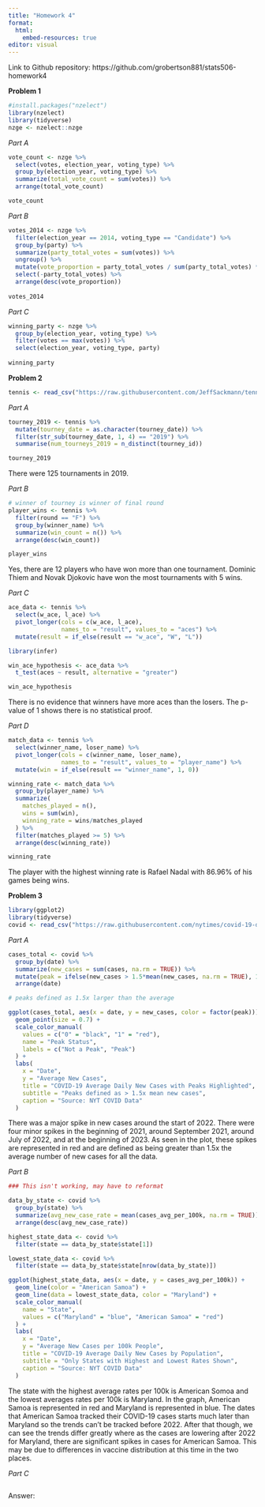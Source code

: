 ```yaml
---
title: "Homework 4"
format:
  html:
    embed-resources: true
editor: visual
---
```


Link to Github repository: https://github.com/grobertson881/stats506-homework4

**Problem 1** 

```r
#install.packages("nzelect")
library(nzelect)
library(tidyverse)
nzge <- nzelect::nzge
```

*Part A*
```r
vote_count <- nzge %>% 
  select(votes, election_year, voting_type) %>%
  group_by(election_year, voting_type) %>% 
  summarize(total_vote_count = sum(votes)) %>% 
  arrange(total_vote_count)

vote_count
```

*Part B*
```r
votes_2014 <- nzge %>% 
  filter(election_year == 2014, voting_type == "Candidate") %>% 
  group_by(party) %>% 
  summarize(party_total_votes = sum(votes)) %>% 
  ungroup() %>% 
  mutate(vote_proportion = party_total_votes / sum(party_total_votes) * 100) %>% 
  select(-party_total_votes) %>% 
  arrange(desc(vote_proportion))
  
votes_2014
```

*Part C*
```r
winning_party <- nzge %>% 
  group_by(election_year, voting_type) %>% 
  filter(votes == max(votes)) %>% 
  select(election_year, voting_type, party)
  
winning_party
```

**Problem 2**
```r
tennis <- read_csv("https://raw.githubusercontent.com/JeffSackmann/tennis_atp/refs/heads/master/atp_matches_2019.csv")
```

*Part A*
```r
tourney_2019 <- tennis %>% 
  mutate(tourney_date = as.character(tourney_date)) %>% 
  filter(str_sub(tourney_date, 1, 4) == "2019") %>% 
  summarise(num_tourneys_2019 = n_distinct(tourney_id))

tourney_2019
```
There were 125 tournaments in 2019. 

*Part B*
```r
# winner of tourney is winner of final round
player_wins <- tennis %>% 
  filter(round == "F") %>% 
  group_by(winner_name) %>% 
  summarize(win_count = n()) %>% 
  arrange(desc(win_count))

player_wins
```

Yes, there are 12 players who have won more than one tournament. 
Dominic Thiem and Novak Djokovic have won the most tournaments with 5 wins. 

*Part C*
```r
ace_data <- tennis %>%
  select(w_ace, l_ace) %>%
  pivot_longer(cols = c(w_ace, l_ace),
               names_to = "result", values_to = "aces") %>%
  mutate(result = if_else(result == "w_ace", "W", "L"))

library(infer)

win_ace_hypothesis <- ace_data %>%
  t_test(aces ~ result, alternative = "greater")

win_ace_hypothesis

```

There is no evidence that winners have more aces than the losers. The p-value of 1 shows there is no statistical proof. 

*Part D*
```r
match_data <- tennis %>%
  select(winner_name, loser_name) %>%
  pivot_longer(cols = c(winner_name, loser_name),
               names_to = "result", values_to = "player_name") %>%
  mutate(win = if_else(result == "winner_name", 1, 0))

winning_rate <- match_data %>% 
  group_by(player_name) %>% 
  summarize(
    matches_played = n(),
    wins = sum(win),
    winning_rate = wins/matches_played
  ) %>% 
  filter(matches_played >= 5) %>% 
  arrange(desc(winning_rate))

winning_rate
```

The player with the highest winning rate is Rafael Nadal with 86.96% of his games being wins. 

**Problem 3**
```r
library(ggplot2)
library(tidyverse)
covid <- read_csv("https://raw.githubusercontent.com/nytimes/covid-19-data/refs/heads/master/rolling-averages/us-states.csv")
```

*Part A*
```r
cases_total <- covid %>% 
  group_by(date) %>% 
  summarize(new_cases = sum(cases, na.rm = TRUE)) %>% 
  mutate(peak = ifelse(new_cases > 1.5*mean(new_cases, na.rm = TRUE), 1, 0)) %>% 
  arrange(date)

# peaks defined as 1.5x larger than the average

ggplot(cases_total, aes(x = date, y = new_cases, color = factor(peak))) + 
  geom_point(size = 0.7) + 
  scale_color_manual(
    values = c("0" = "black", "1" = "red"), 
    name = "Peak Status", 
    labels = c("Not a Peak", "Peak")
  ) +
  labs(
    x = "Date",
    y = "Average New Cases",
    title = "COVID-19 Average Daily New Cases with Peaks Highlighted",
    subtitle = "Peaks defined as > 1.5x mean new cases",
    caption = "Source: NYT COVID Data"
  )
```

There was a major spike in new cases around the start of 2022. There were four minor spikes in the beginning of 2021, around September 2021, around July of 2022, and at the beginning of 2023. As seen in the plot, these spikes are represented in red and are defined as being greater than 1.5x the average number of new cases for all the data.  

*Part B*
```r
### This isn't working, may have to reformat

data_by_state <- covid %>%
  group_by(state) %>%
  summarize(avg_new_case_rate = mean(cases_avg_per_100k, na.rm = TRUE)) %>%
  arrange(desc(avg_new_case_rate))

highest_state_data <- covid %>% 
  filter(state == data_by_state$state[1])

lowest_state_data <- covid %>% 
  filter(state == data_by_state$state[nrow(data_by_state)])

ggplot(highest_state_data, aes(x = date, y = cases_avg_per_100k)) + 
  geom_line(color = "American Samoa") +
  geom_line(data = lowest_state_data, color = "Maryland") +
  scale_color_manual(
    name = "State",
    values = c("Maryland" = "blue", "American Samoa" = "red")
  ) +
  labs(
    x = "Date",
    y = "Average New Cases per 100k People",
    title = "COVID-19 Average Daily New Cases by Population",
    subtitle = "Only States with Highest and Lowest Rates Shown",
    caption = "Source: NYT COVID Data"
  )

```

The state with the highest average rates per 100k is American Somoa and the lowest averages rates per 100k is Maryland. In the graph, American Samoa is represented in red and Maryland is represented in blue. The dates that American Samoa tracked their COVID-19 cases starts much later than Maryland so the trends can't be tracked before 2022. After that though, we can see the trends differ greatly where as the cases are lowering after 2022 for Maryland, there are significant spikes in cases for American Samoa. This may be due to differences in vaccine distribution at this time in the two places. 

*Part C*
```r

```

Answer: 











